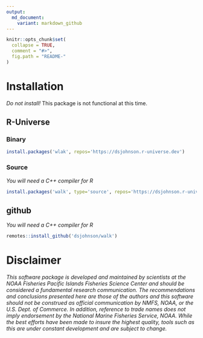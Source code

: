 ```yaml
---
output:
  md_document:
    variant: markdown_github
---
```


<!-- README.md is generated from README.Rmd. Please edit that file -->

```r
knitr::opts_chunk$set(
  collapse = TRUE,
  comment = "#>",
  fig.path = "README-"
)
```

# Installation

*Do not install!* This package is not functional at this time. 

## R-Universe

### Binary

```r
install.packages('wlak', repos='https://dsjohnson.r-universe.dev')
```

### Source

*You will need a C++ compiler for R*

```r
install.packages('walk', type='source', repos='https://dsjohnson.r-universe.dev')
```

## github

*You will need a C++ compiler for R*

```r
remotes::install_github('dsjohnson/walk')
```



# Disclaimer

*This software package is developed and maintained by scientists at the NOAA Fisheries Pacific Islands Fisheries Science Center and should be considered a fundamental research communication. The recommendations and conclusions presented here are those of the authors and this software should not be construed as official communication by NMFS, NOAA, or the U.S. Dept. of Commerce. In addition, reference to trade names does not imply endorsement by the National Marine Fisheries Service, NOAA. While the best efforts have been made to insure the highest quality, tools such as this are under constant development and are subject to change.*

